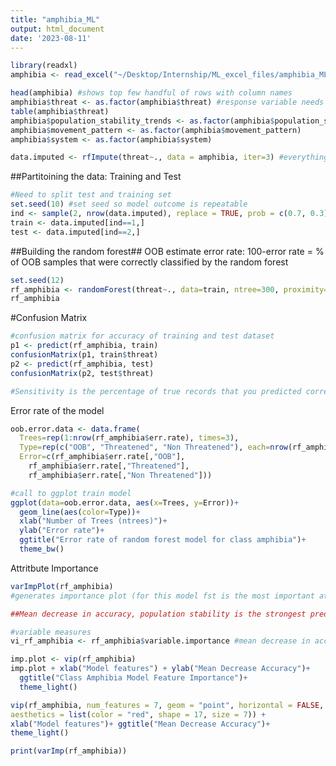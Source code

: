 ```yaml
---
title: "amphibia_ML"
output: html_document
date: '2023-08-11'
---
```


```r

library(readxl)
amphibia <- read_excel("~/Desktop/Internship/ML_excel_files/amphibia_ML.xlsx")
```

```r

head(amphibia) #shows top few handful of rows with column names
amphibia$threat <- as.factor(amphibia$threat) #response variable needs to be a factor
table(amphibia$threat)
amphibia$population_stability_trends <- as.factor(amphibia$population_stability_trends)
amphibia$movement_pattern <- as.factor(amphibia$movement_pattern)
amphibia$system <- as.factor(amphibia$system)

data.imputed <- rfImpute(threat~., data = amphibia, iter=3) #everything needs to be a factor 

```
##Partitoining the data: Training and Test
```r
#Need to split test and training set
set.seed(10) #set seed so model outcome is repeatable
ind <- sample(2, nrow(data.imputed), replace = TRUE, prob = c(0.7, 0.3)) #training/test %70/%30
train <- data.imputed[ind==1,]
test <- data.imputed[ind==2,]

```

##Building the random forest##
OOB estimate error rate: 100-error rate = % of OOB samples that were correctly classified by the random forest 
```r

set.seed(12)
rf_amphibia <- randomForest(threat~., data=train, ntree=300, proximity= TRUE, importance = TRUE)
rf_amphibia

```

#Confusion Matrix 
```r
#confusion matrix for accuracy of training and test dataset 
p1 <- predict(rf_amphibia, train)
confusionMatrix(p1, train$threat)
p2 <- predict(rf_amphibia, test)
confusionMatrix(p2, test$threat) 

#Sensitivity is the percentage of true records that you predicted correctly. Specificity, on the other hand, is to measure what portion of the actual false records you predicted correctly.

```
Error rate of the model
```r
oob.error.data <- data.frame(
  Trees=rep(1:nrow(rf_amphibia$err.rate), times=3),
  Type=rep(c("OOB", "Threatened", "Non Threatened"), each=nrow(rf_amphibia$err.rate)),
  Error=c(rf_amphibia$err.rate[,"OOB"],
    rf_amphibia$err.rate[,"Threatened"],
    rf_amphibia$err.rate[,"Non Threatened"]))

#call to ggplot train model
ggplot(data=oob.error.data, aes(x=Trees, y=Error))+
  geom_line(aes(color=Type))+
  xlab("Number of Trees (ntrees)")+
  ylab("Error rate")+
  ggtitle("Error rate of random forest model for class amphibia")+
  theme_bw()
```

Attritbute Importance
```r
varImpPlot(rf_amphibia)
#generates importance plot (for this model fst is the most important attribute when predicting threat)

##Mean decrease in accuracy, population stability is the strongest predictor 

#variable measures
vi_rf_amphibia <- rf_amphibia$variable.importance #mean decrease in accuracy

imp.plot <- vip(rf_amphibia)
imp.plot + xlab("Model features") + ylab("Mean Decrease Accuracy")+ 
  ggtitle("Class Amphibia Model Feature Importance")+
  theme_light()

vip(rf_amphibia, num_features = 7, geom = "point", horizontal = FALSE,
aesthetics = list(color = "red", shape = 17, size = 7)) +
xlab("Model features")+ ggtitle("Mean Decrease Accuracy")+
theme_light()

print(varImp(rf_amphibia))

```
